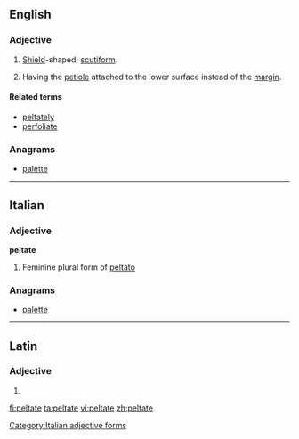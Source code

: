 ==English==

===Adjective===
{{en-adj}}

# [[shield|Shield]]-shaped; [[scutiform]].
# {{context|botany|of leaves|lang=en}} Having the [[petiole]] attached to the lower surface instead of the [[margin]].

====Related terms====
* [[peltately]]
* [[perfoliate]]

===Anagrams===
* [[palette#English|palette]]

----

==Italian==

===Adjective===
'''peltate''' {{f}}

# Feminine plural form of [[peltato]]

===Anagrams===
* [[palette#Italian|palette]]

[[Category:Italian adjective forms]]

----

==Latin==

===Adjective===
{{la-adj-form|peltāte}}

# {{inflection of|peltatus|peltātus|voc|m|s|lang=la}}

[[fi:peltate]]
[[ta:peltate]]
[[vi:peltate]]
[[zh:peltate]]